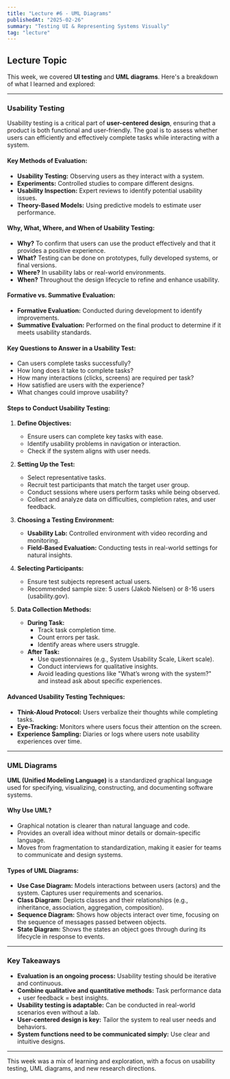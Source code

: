 ```yaml
---
title: "Lecture #6 - UML Diagrams"
publishedAt: "2025-02-26"
summary: "Testing UI & Representing Systems Visually"
tag: "lecture"
---
```


## Lecture Topic

This week, we covered **UI testing** and **UML diagrams**. Here's a breakdown of what I learned and explored:

---

### Usability Testing

Usability testing is a critical part of **user-centered design**, ensuring that a product is both functional and user-friendly. The goal is to assess whether users can efficiently and effectively complete tasks while interacting with a system.

#### Key Methods of Evaluation:
- **Usability Testing:** Observing users as they interact with a system.
- **Experiments:** Controlled studies to compare different designs.
- **Usability Inspection:** Expert reviews to identify potential usability issues.
- **Theory-Based Models:** Using predictive models to estimate user performance.

#### Why, What, Where, and When of Usability Testing:
- **Why?** To confirm that users can use the product effectively and that it provides a positive experience.
- **What?** Testing can be done on prototypes, fully developed systems, or final versions.
- **Where?** In usability labs or real-world environments.
- **When?** Throughout the design lifecycle to refine and enhance usability.

#### Formative vs. Summative Evaluation:
- **Formative Evaluation:** Conducted during development to identify improvements.
- **Summative Evaluation:** Performed on the final product to determine if it meets usability standards.

#### Key Questions to Answer in a Usability Test:
- Can users complete tasks successfully?
- How long does it take to complete tasks?
- How many interactions (clicks, screens) are required per task?
- How satisfied are users with the experience?
- What changes could improve usability?

#### Steps to Conduct Usability Testing:
1. **Define Objectives:**
   - Ensure users can complete key tasks with ease.
   - Identify usability problems in navigation or interaction.
   - Check if the system aligns with user needs.

2. **Setting Up the Test:**
   - Select representative tasks.
   - Recruit test participants that match the target user group.
   - Conduct sessions where users perform tasks while being observed.
   - Collect and analyze data on difficulties, completion rates, and user feedback.

3. **Choosing a Testing Environment:**
   - **Usability Lab:** Controlled environment with video recording and monitoring.
   - **Field-Based Evaluation:** Conducting tests in real-world settings for natural insights.

4. **Selecting Participants:**
   - Ensure test subjects represent actual users.
   - Recommended sample size: 5 users (Jakob Nielsen) or 8-16 users (usability.gov).

5. **Data Collection Methods:**
   - **During Task:**
     - Track task completion time.
     - Count errors per task.
     - Identify areas where users struggle.
   - **After Task:**
     - Use questionnaires (e.g., System Usability Scale, Likert scale).
     - Conduct interviews for qualitative insights.
     - Avoid leading questions like "What’s wrong with the system?" and instead ask about specific experiences.

#### Advanced Usability Testing Techniques:
- **Think-Aloud Protocol:** Users verbalize their thoughts while completing tasks.
- **Eye-Tracking:** Monitors where users focus their attention on the screen.
- **Experience Sampling:** Diaries or logs where users note usability experiences over time.

---

### UML Diagrams

**UML (Unified Modeling Language)** is a standardized graphical language used for specifying, visualizing, constructing, and documenting software systems.

#### Why Use UML?
- Graphical notation is clearer than natural language and code.
- Provides an overall idea without minor details or domain-specific language.
- Moves from fragmentation to standardization, making it easier for teams to communicate and design systems.

#### Types of UML Diagrams:
- **Use Case Diagram:** Models interactions between users (actors) and the system. Captures user requirements and scenarios.
- **Class Diagram:** Depicts classes and their relationships (e.g., inheritance, association, aggregation, composition).
- **Sequence Diagram:** Shows how objects interact over time, focusing on the sequence of messages passed between objects.
- **State Diagram:** Shows the states an object goes through during its lifecycle in response to events.

---

### Key Takeaways
- **Evaluation is an ongoing process:** Usability testing should be iterative and continuous.
- **Combine qualitative and quantitative methods:** Task performance data + user feedback = best insights.
- **Usability testing is adaptable:** Can be conducted in real-world scenarios even without a lab.
- **User-centered design is key:** Tailor the system to real user needs and behaviors.
- **System functions need to be communicated simply:** Use clear and intuitive designs.

---

This week was a mix of learning and exploration, with a focus on usability testing, UML diagrams, and new research directions. 